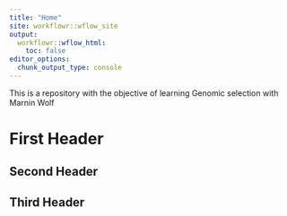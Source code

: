 ```yaml
---
title: "Home"
site: workflowr::wflow_site
output:
  workflowr::wflow_html:
    toc: false
editor_options:
  chunk_output_type: console
---
```


This is a repository with the objective of learning Genomic selection with Marnin Wolf

# First Header

## Second Header

## Third Header